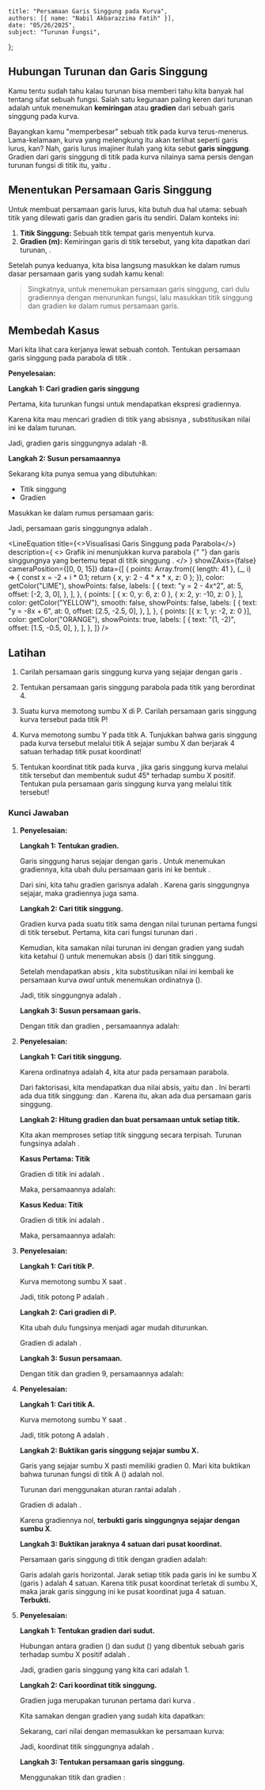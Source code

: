 
    title: "Persamaan Garis Singgung pada Kurva",
    authors: [{ name: "Nabil Akbarazzima Fatih" }],
    date: "05/26/2025",
    subject: "Turunan Fungsi",
};

## Hubungan Turunan dan Garis Singgung

Kamu tentu sudah tahu kalau turunan bisa memberi tahu kita banyak hal tentang sifat sebuah fungsi. Salah satu kegunaan paling keren dari turunan adalah untuk menemukan **kemiringan** atau **gradien** dari sebuah garis singgung pada kurva.

Bayangkan kamu "memperbesar" sebuah titik pada kurva terus-menerus. Lama-kelamaan, kurva yang melengkung itu akan terlihat seperti garis lurus, kan? Nah, garis lurus imajiner itulah yang kita sebut **garis singgung**. Gradien dari garis singgung di titik <InlineMath math="x=a" /> pada kurva <InlineMath math="y=f(x)" /> nilainya sama persis dengan turunan fungsi di titik itu, yaitu <InlineMath math="m = f'(a)" />.

## Menentukan Persamaan Garis Singgung

Untuk membuat persamaan garis lurus, kita butuh dua hal utama: sebuah titik yang dilewati garis dan gradien garis itu sendiri. Dalam konteks ini:

1.  **Titik Singgung:** Sebuah titik <InlineMath math="P(a, b)" /> tempat garis menyentuh kurva.
2.  **Gradien (m):** Kemiringan garis di titik tersebut, yang kita dapatkan dari turunan, <InlineMath math="m = f'(a)" />.

Setelah punya keduanya, kita bisa langsung masukkan ke dalam rumus dasar persamaan garis yang sudah kamu kenal:

<BlockMath math="y - b = m(x - a)" />

> Singkatnya, untuk menemukan persamaan garis singgung, cari dulu gradiennya dengan menurunkan fungsi, lalu masukkan titik singgung dan gradien ke dalam rumus persamaan garis.

## Membedah Kasus

Mari kita lihat cara kerjanya lewat sebuah contoh. Tentukan persamaan garis singgung pada parabola <InlineMath math="y = 2 - 4x^2" /> di titik <InlineMath math="(1, -2)" />.

**Penyelesaian:**

**Langkah 1: Cari gradien garis singgung**

Pertama, kita turunkan fungsi <InlineMath math="f(x) = 2 - 4x^2" /> untuk mendapatkan ekspresi gradiennya.

<BlockMath math="f'(x) = -8x" />

Karena kita mau mencari gradien di titik yang absisnya <InlineMath math="x=1" />, substitusikan nilai ini ke dalam turunan.

<BlockMath math="m = f'(1) = -8(1) = -8" />

Jadi, gradien garis singgungnya adalah -8.

**Langkah 2: Susun persamaannya**

Sekarang kita punya semua yang dibutuhkan:
-   Titik singgung <InlineMath math="(a, b) = (1, -2)" />
-   Gradien <InlineMath math="m = -8" />

Masukkan ke dalam rumus persamaan garis:
<div className="flex flex-col gap-4">
    <BlockMath math="y - b = m(x - a)" />
    <BlockMath math="y - (-2) = -8(x - 1)" />
    <BlockMath math="y + 2 = -8x + 8" />
    <BlockMath math="y = -8x + 6" />
</div>

Jadi, persamaan garis singgungnya adalah <InlineMath math="y = -8x + 6" />.

<LineEquation
  title={<>Visualisasi Garis Singgung pada Parabola</>}
  description={
    <>
      Grafik ini menunjukkan kurva parabola <InlineMath math="y = 2 - 4x^2" />{" "}
      dan garis singgungnya <InlineMath math="y = -8x + 6" /> yang bertemu
      tepat di titik singgung <InlineMath math="(1, -2)" />.
    </>
  }
  showZAxis={false}
  cameraPosition={[0, 0, 15]}
  data={[
    {
      points: Array.from({ length: 41 }, (_, i) => {
        const x = -2 + i * 0.1;
        return { x, y: 2 - 4 * x * x, z: 0 };
      }),
      color: getColor("LIME"),
      showPoints: false,
      labels: [
        {
          text: "y = 2 - 4x^2",
          at: 5,
          offset: [-2, 3, 0],
        },
      ],
    },
    {
      points: [
        { x: 0, y: 6, z: 0 },
        { x: 2, y: -10, z: 0 },
      ],
      color: getColor("YELLOW"),
      smooth: false,
      showPoints: false,
      labels: [
        {
          text: "y = -8x + 6",
          at: 0,
          offset: [2.5, -2.5, 0],
        },
      ],
    },
    {
      points: [{ x: 1, y: -2, z: 0 }],
      color: getColor("ORANGE"),
      showPoints: true,
      labels: [
        {
          text: "(1, -2)",
          offset: [1.5, -0.5, 0],
        },
      ],
    },
  ]}
/>

## Latihan

1.  Carilah persamaan garis singgung kurva <InlineMath math="y = x^2 - 6\frac{1}{5}x + 14\frac{1}{2}" /> yang sejajar dengan garis <InlineMath math="x + 2y + 3 = 0" />.

2.  Tentukan persamaan garis singgung parabola <InlineMath math="y = 2x^2 - 3x + 5" /> pada titik yang berordinat 4.

3.  Suatu kurva <InlineMath math="y = 3x - \frac{3}{x^2}" /> memotong sumbu X di P. Carilah persamaan garis singgung kurva tersebut pada titik P!

4.  Kurva <InlineMath math="y = (x^2 + 2)^2" /> memotong sumbu Y pada titik A. Tunjukkan bahwa garis singgung pada kurva tersebut melalui titik A sejajar sumbu X dan berjarak 4 satuan terhadap titik pusat koordinat!

5.  Tentukan koordinat titik pada kurva <InlineMath math="y = 2x^2 - 7x + 1" />, jika garis singgung kurva melalui titik tersebut dan membentuk sudut 45° terhadap sumbu X positif. Tentukan pula persamaan garis singgung kurva yang melalui titik tersebut!

### Kunci Jawaban

1.  **Penyelesaian:**

    **Langkah 1: Tentukan gradien.**

    Garis singgung harus sejajar dengan garis <InlineMath math="x + 2y + 3 = 0" />. Untuk menemukan gradiennya, kita ubah dulu persamaan garis ini ke bentuk <InlineMath math="y = mx + c" />.

    <div className="flex flex-col gap-4">
        <BlockMath math="2y = -x - 3" />
        <BlockMath math="y = -\frac{1}{2}x - \frac{3}{2}" />
    </div>

    Dari sini, kita tahu gradien garisnya adalah <InlineMath math="m = -\frac{1}{2}" />. Karena garis singgungnya sejajar, maka gradiennya juga sama.

    **Langkah 2: Cari titik singgung.**

    Gradien kurva pada suatu titik sama dengan nilai turunan pertama fungsi di titik tersebut. Pertama, kita cari fungsi turunan dari <InlineMath math="f(x) = x^2 - \frac{31}{5}x + \frac{29}{2}" />.

    <BlockMath math="f'(x) = 2x - \frac{31}{5}" />

    Kemudian, kita samakan nilai turunan ini dengan gradien yang sudah kita ketahui (<InlineMath math="m = -1/2" />) untuk menemukan absis (<InlineMath math="x" />) dari titik singgung.

    <div className="flex flex-col gap-4">
        <BlockMath math="2x - \frac{31}{5} = -\frac{1}{2}" />
        <BlockMath math="2x = \frac{31}{5} - \frac{1}{2} = \frac{62 - 5}{10} = \frac{57}{10}" />
        <BlockMath math="x = \frac{57}{20}" />
    </div>

    Setelah mendapatkan absis <InlineMath math="x=\frac{57}{20}" />, kita substitusikan nilai ini kembali ke persamaan kurva *awal* untuk menemukan ordinatnya (<InlineMath math="y" />).

    <BlockMath math="y = (\frac{57}{20})^2 - \frac{31}{5}(\frac{57}{20}) + \frac{29}{2} = \frac{3249}{400} - \frac{1767}{100} + \frac{29}{2} = \frac{3249 - 7068 + 5800}{400} = \frac{1981}{400}" />

    Jadi, titik singgungnya adalah <InlineMath math="\left(\frac{57}{20}, \frac{1981}{400}\right)" />.

    **Langkah 3: Susun persamaan garis.**

    Dengan titik <InlineMath math="\left(\frac{57}{20}, \frac{1981}{400}\right)" /> dan gradien <InlineMath math="m = -\frac{1}{2}" />, persamaannya adalah:

    <div className="flex flex-col gap-4">
        <BlockMath math="y - \frac{1981}{400} = -\frac{1}{2}\left(x - \frac{57}{20}\right)" />
        <BlockMath math="y = -\frac{1}{2}x + \frac{57}{40} + \frac{1981}{400}" />
        <BlockMath math="y = -\frac{1}{2}x + \frac{570 + 1981}{400}" />
        <BlockMath math="y = -\frac{1}{2}x + \frac{2551}{400}" />
    </div>

2.  **Penyelesaian:**

    **Langkah 1: Cari titik singgung.**

    Karena ordinatnya adalah 4, kita atur <InlineMath math="y=4" /> pada persamaan parabola.

    <div className="flex flex-col gap-4">
        <BlockMath math="4 = 2x^2 - 3x + 5" />
        <BlockMath math="2x^2 - 3x + 1 = 0" />
        <BlockMath math="(2x-1)(x-1) = 0" />
    </div>

    Dari faktorisasi, kita mendapatkan dua nilai absis, yaitu <InlineMath math="x=1" /> dan <InlineMath math="x=\frac{1}{2}" />. Ini berarti ada dua titik singgung: <InlineMath math="(1, 4)" /> dan <InlineMath math="\left(\frac{1}{2}, 4\right)" />. Karena itu, akan ada dua persamaan garis singgung.

    **Langkah 2: Hitung gradien dan buat persamaan untuk setiap titik.**

    Kita akan memproses setiap titik singgung secara terpisah. Turunan fungsinya adalah <InlineMath math="f'(x) = 4x - 3" />.

    **Kasus Pertama: Titik <InlineMath math="(1, 4)" />**

    Gradien di titik ini adalah <InlineMath math="m = f'(1) = 4(1) - 3 = 1" />.

    Maka, persamaannya adalah:

    <BlockMath math="y - 4 = 1(x - 1) \implies y = x + 3" />

    **Kasus Kedua: Titik <InlineMath math="\left(\frac{1}{2}, 4\right)" />**

    Gradien di titik ini adalah <InlineMath math="m = f'(\frac{1}{2}) = 4(\frac{1}{2}) - 3 = -1" />.

    Maka, persamaannya adalah:

    <BlockMath math="y - 4 = -1(x - \frac{1}{2}) \implies y = -x + \frac{9}{2}" />

3.  **Penyelesaian:**
    
    **Langkah 1: Cari titik P.**

    Kurva memotong sumbu X saat <InlineMath math="y=0" />.

    <div className="flex flex-col gap-4">
        <BlockMath math="0 = 3x - \frac{3}{x^2}" />
        <BlockMath math="3x = \frac{3}{x^2} \implies 3x^3 = 3 \implies x^3 = 1 \implies x=1" />
    </div>

    Jadi, titik potong P adalah <InlineMath math="(1, 0)" />.

    **Langkah 2: Cari gradien di P.**

    Kita ubah dulu fungsinya menjadi <InlineMath math="f(x) = 3x - 3x^{-2}" /> agar mudah diturunkan.

    <BlockMath math="f'(x) = 3 - (-2)(3)x^{-3} = 3 + \frac{6}{x^3}" />

    Gradien di <InlineMath math="x=1" /> adalah <InlineMath math="m = f'(1) = 3 + \frac{6}{1^3} = 9" />.
    
    **Langkah 3: Susun persamaan.**

    Dengan titik <InlineMath math="(1, 0)" /> dan gradien 9, persamaannya adalah:

    <BlockMath math="y - 0 = 9(x - 1) \implies y = 9x - 9" />

4.  **Penyelesaian:**

    **Langkah 1: Cari titik A.**

    Kurva memotong sumbu Y saat <InlineMath math="x=0" />.

    <BlockMath math="y = (0^2 + 2)^2 = 4" />

    Jadi, titik potong A adalah <InlineMath math="(0, 4)" />.

    **Langkah 2: Buktikan garis singgung sejajar sumbu X.**

    Garis yang sejajar sumbu X pasti memiliki gradien 0. Mari kita buktikan bahwa turunan fungsi di titik A (<InlineMath math="x=0" />) adalah nol.

    Turunan dari <InlineMath math="f(x)=(x^2+2)^2" /> menggunakan aturan rantai adalah <InlineMath math="f'(x) = 2(x^2+2)(2x) = 4x(x^2+2)" />.

    Gradien di <InlineMath math="x=0" /> adalah <InlineMath math="m = f'(0) = 4(0)(0^2+2) = 0" />.

    Karena gradiennya nol, **terbukti garis singgungnya sejajar dengan sumbu X**.

    **Langkah 3: Buktikan jaraknya 4 satuan dari pusat koordinat.**

    Persamaan garis singgung di titik <InlineMath math="(0,4)" /> dengan gradien <InlineMath math="m=0" /> adalah:

    <BlockMath math="y - 4 = 0(x - 0) \implies y = 4" />

    Garis <InlineMath math="y=4" /> adalah garis horizontal. Jarak setiap titik pada garis ini ke sumbu X (garis <InlineMath math="y=0" />) adalah 4 satuan. Karena titik pusat koordinat <InlineMath math="(0,0)" /> terletak di sumbu X, maka jarak garis singgung ini ke pusat koordinat juga 4 satuan. **Terbukti.**

5.  **Penyelesaian:**

    **Langkah 1: Tentukan gradien dari sudut.**

    Hubungan antara gradien (<InlineMath math="m" />) dan sudut (<InlineMath math="\theta" />) yang dibentuk sebuah garis terhadap sumbu X positif adalah <InlineMath math="m = \tan(\theta)" />.

    <BlockMath math="m = \tan(45^\circ) = 1" />

    Jadi, gradien garis singgung yang kita cari adalah 1.
    
    **Langkah 2: Cari koordinat titik singgung.**

    Gradien juga merupakan turunan pertama dari kurva <InlineMath math="f(x) = 2x^2 - 7x + 1" />.

    <BlockMath math="f'(x) = 4x - 7" />

    Kita samakan dengan gradien yang sudah kita dapatkan:

    <div className="flex flex-col gap-4">
        <BlockMath math="4x - 7 = 1" />
        <BlockMath math="4x = 8 \implies x = 2" />
    </div>

    Sekarang, cari nilai <InlineMath math="y" /> dengan memasukkan <InlineMath math="x=2" /> ke persamaan kurva:

    <BlockMath math="y = 2(2)^2 - 7(2) + 1 = 8 - 14 + 1 = -5" />

    Jadi, koordinat titik singgungnya adalah <InlineMath math="(2, -5)" />.

    **Langkah 3: Tentukan persamaan garis singgung.**

    Menggunakan titik <InlineMath math="(2, -5)" /> dan gradien <InlineMath math="m=1" />:

    <div className="flex flex-col gap-4">
        <BlockMath math="y - (-5) = 1(x - 2)" />
        <BlockMath math="y + 5 = x - 2" />
        <BlockMath math="y = x - 7" />
    </div>